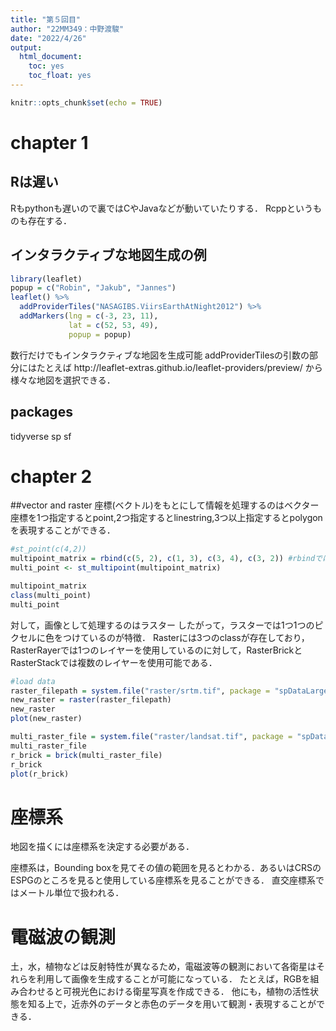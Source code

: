 ```yaml
---
title: "第５回目"
author: "22MM349：中野渡駿"
date: "2022/4/26"
output: 
  html_document:
    toc: yes
    toc_float: yes
---
```


```r
knitr::opts_chunk$set(echo = TRUE)
```

# chapter 1
## Rは遅い
Rもpythonも遅いので裏ではCやJavaなどが動いていたりする．
Rcppというものも存在する．

## インタラクティブな地図生成の例
```r
library(leaflet)
popup = c("Robin", "Jakub", "Jannes")
leaflet() %>%
  addProviderTiles("NASAGIBS.ViirsEarthAtNight2012") %>%
  addMarkers(lng = c(-3, 23, 11),
             lat = c(52, 53, 49), 
             popup = popup)
```
数行だけでもインタラクティブな地図を生成可能
addProviderTilesの引数の部分にはたとえば
http://leaflet-extras.github.io/leaflet-providers/preview/
から様々な地図を選択できる．


## packages
tidyverse sp sf

# chapter 2
##vector and raster
座標(ベクトル)をもとにして情報を処理するのはベクター
座標を1つ指定するとpoint,2つ指定するとlinestring,3つ以上指定するとpolygonを表現することができる．
```r
#st_point(c(4,2))
multipoint_matrix = rbind(c(5, 2), c(1, 3), c(3, 4), c(3, 2)) #rbindでは行を追加していく
multi_point <- st_multipoint(multipoint_matrix)

multipoint_matrix
class(multi_point)
multi_point
```


対して，画像として処理するのはラスター
したがって，ラスターでは1つ1つのピクセルに色をつけているのが特徴．
Rasterには3つのclassが存在しており，RasterRayerでは1つのレイヤーを使用しているのに対して，RasterBrickとRasterStackでは複数のレイヤーを使用可能である．

```r
#load data
raster_filepath = system.file("raster/srtm.tif", package = "spDataLarge")
new_raster = raster(raster_filepath)
new_raster
plot(new_raster)

multi_raster_file = system.file("raster/landsat.tif", package = "spDataLarge")
multi_raster_file
r_brick = brick(multi_raster_file)
r_brick
plot(r_brick)
```

# 座標系
地図を描くには座標系を決定する必要がある．

座標系は，Bounding boxを見てその値の範囲を見るとわかる．あるいはCRSのESPGのところを見ると使用している座標系を見ることができる．
直交座標系ではメートル単位で扱われる．

# 電磁波の観測
土，水，植物などは反射特性が異なるため，電磁波等の観測において各衛星はそれらを利用して画像を生成することが可能になっている．
たとえば，RGBを組み合わせると可視光色における衛星写真を作成できる．
他にも，植物の活性状態を知る上で，近赤外のデータと赤色のデータを用いて観測・表現することができる．